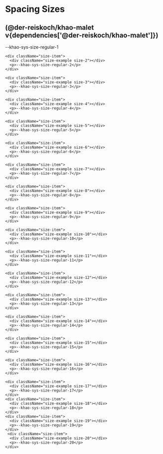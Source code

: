 
<Meta title="Khao Malet/Spacing Sizes" />

# Spacing Sizes

## (@der-reiskoch/khao-malet v{dependencies['@der-reiskoch/khao-malet']})

<div className="sb-container">
  <div className='container'>
    <div className="size-item">
      <div className="size-example size-1"></div>
      <p>--khao-sys-size-regular-1</p>
    </div>

    <div className="size-item">
      <div className="size-example size-2"></div>
      <p>--khao-sys-size-regular-2</p>
    </div>

    <div className="size-item">
      <div className="size-example size-3"></div>
      <p>--khao-sys-size-regular-3</p>
    </div>

    <div className="size-item">
      <div className="size-example size-4"></div>
      <p>--khao-sys-size-regular-4</p>
    </div>

    <div className="size-item">
      <div className="size-example size-5"></div>
      <p>--khao-sys-size-regular-5</p>
    </div>

    <div className="size-item">
      <div className="size-example size-6"></div>
      <p>--khao-sys-size-regular-6</p>
    </div>

    <div className="size-item">
      <div className="size-example size-7"></div>
      <p>--khao-sys-size-regular-7</p>
    </div>

    <div className="size-item">
      <div className="size-example size-8"></div>
      <p>--khao-sys-size-regular-8</p>
    </div>

    <div className="size-item">
      <div className="size-example size-9"></div>
      <p>--khao-sys-size-regular-9</p>
    </div>

    <div className="size-item">
      <div className="size-example size-10"></div>
      <p>--khao-sys-size-regular-10</p>
    </div>

    <div className="size-item">
      <div className="size-example size-11"></div>
      <p>--khao-sys-size-regular-11</p>
    </div>

    <div className="size-item">
      <div className="size-example size-12"></div>
      <p>--khao-sys-size-regular-12</p>
    </div>

    <div className="size-item">
      <div className="size-example size-13"></div>
      <p>--khao-sys-size-regular-13</p>
    </div>

    <div className="size-item">
      <div className="size-example size-14"></div>
      <p>--khao-sys-size-regular-14</p>
    </div>

    <div className="size-item">
      <div className="size-example size-15"></div>
      <p>--khao-sys-size-regular-15</p>
    </div>

    <div className="size-item">
      <div className="size-example size-16"></div>
      <p>--khao-sys-size-regular-16</p>
    </div>

    <div className="size-item">
      <div className="size-example size-17"></div>
      <p>--khao-sys-size-regular-17</p>
    </div>
    <div className="size-item">
      <div className="size-example size-18"></div>
      <p>--khao-sys-size-regular-18</p>
    </div>
    <div className="size-item">
      <div className="size-example size-19"></div>
      <p>--khao-sys-size-regular-19</p>
    </div>
     <div className="size-item">
      <div className="size-example size-20"></div>
      <p>--khao-sys-size-regular-20</p>
    </div>

  </div>
 </div>

<style>
  {`

  .sb-container {
    margin-top: 24px;
    margin-bottom: 48px;
  }

  .container {
    display:flex;
    flex-direction: row;
    justify-content: flex-start;
    align-items: center;
    flex-wrap: wrap;
    
  }

  .size-item {
    display:flex;
    flex-direction: column;
    justify-content: center;
    align-items: center;
    width: 200px;

    p {
      wrap: no-wrap;
    }

  }

  .size-example {
    display: block;
    border: 1px dashed gray; 
  }

  .size-1 {
    width: var(--khao-sys-size-regular-1);
    height: var(--khao-sys-size-regular-1);
  }

  .size-2 {
    width: var(--khao-sys-size-regular-2);
    height: var(--khao-sys-size-regular-2);
  }

  .size-3 {
    width: var(--khao-sys-size-regular-3);
    height: var(--khao-sys-size-regular-3);
  }

  .size-4 {
    width: var(--khao-sys-size-regular-4);
    height: var(--khao-sys-size-regular-4);
  }

  .size-5 {
    width: var(--khao-sys-size-regular-5);
    height: var(--khao-sys-size-regular-5);
  }

  .size-6 {
    width: var(--khao-sys-size-regular-6);
    height: var(--khao-sys-size-regular-6);
  }

  .size-7 {
    width: var(--khao-sys-size-regular-7);
    height: var(--khao-sys-size-regular-7);
  }

  .size-8 {
    width: var(--khao-sys-size-regular-8);
    height: var(--khao-sys-size-regular-8);
  }

  .size-9 {
    width: var(--khao-sys-size-regular-9);
    height: var(--khao-sys-size-regular-9);
  }

  .size-10 {
    width: var(--khao-sys-size-regular-10);
    height: var(--khao-sys-size-regular-10);
  }

  .size-11 {
    width: var(--khao-sys-size-regular-11);
    height: var(--khao-sys-size-regular-11);
  }

  .size-12 {
    width: var(--khao-sys-size-regular-12);
    height: var(--khao-sys-size-regular-12);
  }

  .size-13 {
    width: var(--khao-sys-size-regular-13);
    height: var(--khao-sys-size-regular-13);
  }

  .size-14 {
    width: var(--khao-sys-size-regular-14);
    height: var(--khao-sys-size-regular-14);
  }

  .size-15 {
    width: var(--khao-sys-size-regular-15);
    height: var(--khao-sys-size-regular-15);
  }

  .size-16 {
    width: var(--khao-sys-size-regular-16);
    height: var(--khao-sys-size-regular-16);
  }

  .size-17 {
    width: var(--khao-sys-size-regular-17);
    height: var(--khao-sys-size-regular-17);
  }

  .size-18 {
    width: var(--khao-sys-size-regular-18);
    height: var(--khao-sys-size-regular-18);
  }

  .size-19 {
    width: var(--khao-sys-size-regular-19);
    height: var(--khao-sys-size-regular-19);
  }

  .size-20 {
    width: var(--khao-sys-size-regular-20);
    height: var(--khao-sys-size-regular-20);
  }

 


  `}
</style>
